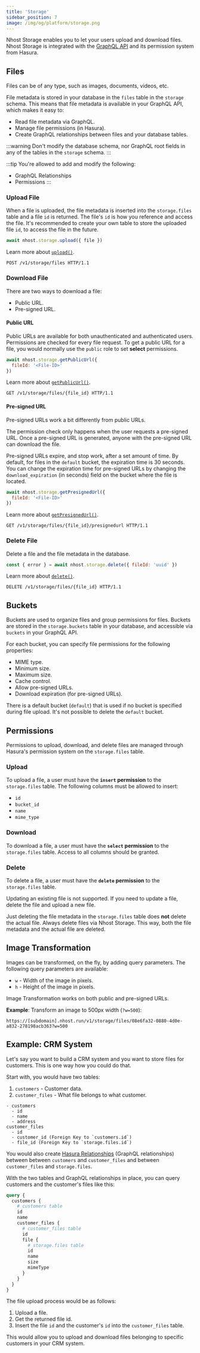 ```yaml
---
title: 'Storage'
sidebar_position: 7
image: /img/og/platform/storage.png
---
```



Nhost Storage enables you to let your users upload and download files. Nhost Storage is integrated with the [GraphQL API](/platform/graphql) and its permission system from Hasura.

## Files

Files can be of any type, such as images, documents, videos, etc.

File metadata is stored in your database in the `files` table in the `storage` schema. This means that file metadata is available in your GraphQL API, which makes it easy to:

- Read file metadata via GraphQL.
- Manage file permissions (in Hasura).
- Create GraphQL relationships between files and your database tables.

:::warning
Don't modify the database schema, nor GraphQL root fields in any of the tables in the `storage` schema.
:::

:::tip
You're allowed to add and modify the following:

- GraphQL Relationships
- Permissions
  :::

### Upload File

When a file is uploaded, the file metadata is inserted into the `storage.files` table and a file `id` is returned. The file's `id` is how you reference and access the file. It's recommended to create your own table to store the uploaded file `id`, to access the file in the future.

<Tabs groupId="http-sdk">
  <TabItem value="js" label="JavaScript">

```js
await nhost.storage.upload({ file })
```

Learn more about [`upload()`](/reference/javascript/storage/upload).

  </TabItem>
  <TabItem value="http" label="HTTP" default>

```http
POST /v1/storage/files HTTP/1.1
```

  </TabItem>
</Tabs>

### Download File

There are two ways to download a file:

- Public URL.
- Pre-signed URL.

#### Public URL

Public URLs are available for both unauthenticated and authenticated users. Permissions are checked for every file request. To get a public URL for a file, you would normally use the `public` role to set **select** permissions.

<Tabs groupId="http-sdk">
  <TabItem value="js" label="JavaScript">

```js
await nhost.storage.getPublicUrl({
  fileId: '<File-ID>'
})
```

Learn more about [`getPublicUrl()`](/reference/javascript/storage/get-public-url).

  </TabItem>
  <TabItem value="http" label="HTTP" default>

```http
GET /v1/storage/files/{file_id} HTTP/1.1
```

  </TabItem>
</Tabs>

#### Pre-signed URL

Pre-signed URLs work a bit differently from public URLs.

The permission check only happens when the user requests a pre-signed URL. Once a pre-signed URL is generated, anyone with the pre-signed URL can download the file.

Pre-signed URLs expire, and stop work, after a set amount of time. By default, for files in the `default` bucket, the expiration time is 30 seconds. You can change the expiration time for pre-signed URLs by changing the `download_expiration` (in seconds) field on the bucket where the file is located.

<Tabs groupId="http-sdk">
  <TabItem value="js" label="JavaScript">

```js
await nhost.storage.getPresignedUrl({
  fileId: '<File-ID>'
})
```

Learn more about [`getPresignedUrl()`](/reference/javascript/storage/get-presigned-url).

  </TabItem>
  <TabItem value="http" label="HTTP" default>

```http
GET /v1/storage/files/{file_id}/presignedurl HTTP/1.1
```

  </TabItem>
</Tabs>

### Delete File

Delete a file and the file metadata in the database.

<Tabs groupId="http-sdk">
  <TabItem value="js" label="JavaScript">

```js
const { error } = await nhost.storage.delete({ fileId: 'uuid' })
```

Learn more about [`delete()`](/reference/javascript/storage/delete).

  </TabItem>
  <TabItem value="http" label="HTTP" default>

```http
DELETE /v1/storage/files/{file_id} HTTP/1.1
```

  </TabItem>
</Tabs>

## Buckets

Buckets are used to organize files and group permissions for files. Buckets are stored in the `storage.buckets` table in your database, and accessible via `buckets` in your GraphQL API.

For each bucket, you can specify file permissions for the following properties:

- MIME type.
- Minimum size.
- Maximum size.
- Cache control.
- Allow pre-signed URLs.
- Download expiration (for pre-signed URLs).

There is a default bucket (`default`) that is used if no bucket is specified during file upload. It's not possible to delete the `default` bucket.

## Permissions

Permissions to upload, download, and delete files are managed through Hasura's permission system on the `storage.files` table.

### Upload

To upload a file, a user must have the **`insert` permission** to the `storage.files` table. The following columns must be allowed to insert:

- `id`
- `bucket_id`
- `name`
- `mime_type`

### Download

To download a file, a user must have the **`select` permission** to the `storage.files` table. Access to all columns should be granted.

### Delete

To delete a file, a user must have the **`delete` permission** to the `storage.files` table.

Updating an existing file is not supported. If you need to update a file, delete the file and upload a new file.

Just deleting the file metadata in the `storage.files` table does **not** delete the actual file. Always delete files via Nhost Storage. This way, both the file metadata and the actual file are deleted.

## Image Transformation

Images can be transformed, on the fly, by adding query parameters. The following query parameters are available:

- `w` - Width of the image in pixels.
- `h` - Height of the image in pixels.

Image Transformation works on both public and pre-signed URLs.

**Example**: Transform an image to 500px width (`?w=500`):

```text
https://[subdomain].nhost.run/v1/storage/files/08e6fa32-0880-4d0e-a832-278198acb363?w=500
```

## Example: CRM System

Let's say you want to build a CRM system and you want to store files for customers. This is one way how you could do that.

Start with, you would have two tables:

1. `customers` - Customer data.
2. `customer_files` - What file belongs to what customer.

```text
- customers
  - id
  - name
  - address
customer_files
  - id
  - customer_id (Foreign Key to `customers.id`)
  - file_id (Foreign Key to `storage.files.id`)
```

You would also create [Hasura Relationships](https://hasura.io/docs/latest/graphql/core/databases/postgres/schema/table-relationships/index/) (GraphQL relationships) between between `customers` and `customer_files` and between `customer_files` and `storage.files`.

With the two tables and GraphQL relationships in place, you can query customers and the customer's files like this:

```graphql
query {
  customers {
    # customers table
    id
    name
    customer_files {
      # customer_files table
      id
      file {
        # storage.files table
        id
        name
        size
        mimeType
      }
    }
  }
}
```

The file upload process would be as follows:

1. Upload a file.
2. Get the returned file id.
3. Insert the file `id` and the customer's `id` into the `customer_files` table.

This would allow you to upload and download files belonging to specific customers in your CRM system.
